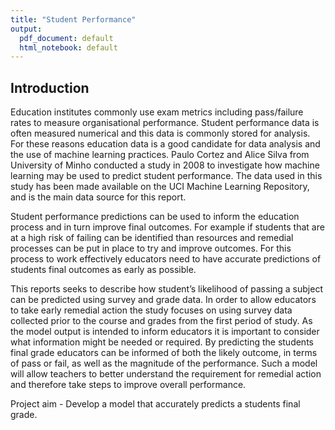```yaml
---
title: "Student Performance"
output:
  pdf_document: default
  html_notebook: default
---
```


## Introduction

Education institutes commonly use exam metrics including pass/failure rates to measure organisational performance. Student performance data is often measured numerical and this data is commonly stored for analysis. For these reasons education data is a good candidate for data analysis and the use of machine learning practices. Paulo Cortez and Alice Silva from University of Minho conducted a study in 2008 to investigate how machine learning may be used to predict student performance. The data used in this study has been made available on the UCI Machine Learning Repository, and is the main data source for this report. 

Student performance predictions can be used to inform the education process and in turn improve final outcomes. For example if students that are at a high risk of failing can be identified than resources and remedial processes can be put in place to try and improve outcomes. For this process to work effectively educators need to have accurate predictions of students final outcomes as early as possible. 

This reports seeks to describe how student's likelihood of passing a subject can be predicted using survey and grade data. In order to allow educators to take early remedial action the study focuses on using survey data collected prior to the course and grades from the first period of study. As the model output is intended to inform educators it is important to consider what information might be needed or required. By predicting the students final grade educators can be informed of both the likely outcome, in terms of pass or fail, as well as the magnitude of the performance. Such a model will allow teachers to better understand the requirement for remedial action and therefore take steps to improve overall performance. 

Project aim - Develop a model that accurately predicts a students final grade. 

